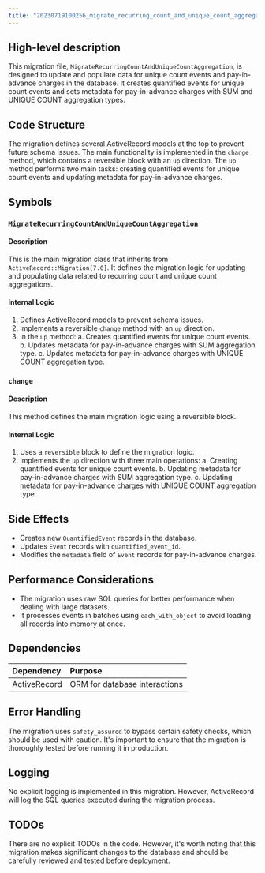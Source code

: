 ```yaml
---
title: "20230719100256_migrate_recurring_count_and_unique_count_aggregation.rb"
---
```


## High-level description
This migration file, `MigrateRecurringCountAndUniqueCountAggregation`, is designed to update and populate data for unique count events and pay-in-advance charges in the database. It creates quantified events for unique count events and sets metadata for pay-in-advance charges with SUM and UNIQUE COUNT aggregation types.

## Code Structure
The migration defines several ActiveRecord models at the top to prevent future schema issues. The main functionality is implemented in the `change` method, which contains a reversible block with an `up` direction. The `up` method performs two main tasks: creating quantified events for unique count events and updating metadata for pay-in-advance charges.

## Symbols

### `MigrateRecurringCountAndUniqueCountAggregation`
#### Description
This is the main migration class that inherits from `ActiveRecord::Migration[7.0]`. It defines the migration logic for updating and populating data related to recurring count and unique count aggregations.

#### Internal Logic
1. Defines ActiveRecord models to prevent schema issues.
2. Implements a reversible `change` method with an `up` direction.
3. In the `up` method:
   a. Creates quantified events for unique count events.
   b. Updates metadata for pay-in-advance charges with SUM aggregation type.
   c. Updates metadata for pay-in-advance charges with UNIQUE COUNT aggregation type.

### `change`
#### Description
This method defines the main migration logic using a reversible block.

#### Internal Logic
1. Uses a `reversible` block to define the migration logic.
2. Implements the `up` direction with three main operations:
   a. Creating quantified events for unique count events.
   b. Updating metadata for pay-in-advance charges with SUM aggregation type.
   c. Updating metadata for pay-in-advance charges with UNIQUE COUNT aggregation type.

## Side Effects
- Creates new `QuantifiedEvent` records in the database.
- Updates `Event` records with `quantified_event_id`.
- Modifies the `metadata` field of `Event` records for pay-in-advance charges.

## Performance Considerations
- The migration uses raw SQL queries for better performance when dealing with large datasets.
- It processes events in batches using `each_with_object` to avoid loading all records into memory at once.

## Dependencies
| Dependency | Purpose |
|:-----------|:--------|
| ActiveRecord | ORM for database interactions |

## Error Handling
The migration uses `safety_assured` to bypass certain safety checks, which should be used with caution. It's important to ensure that the migration is thoroughly tested before running it in production.

## Logging
No explicit logging is implemented in this migration. However, ActiveRecord will log the SQL queries executed during the migration process.

## TODOs
There are no explicit TODOs in the code. However, it's worth noting that this migration makes significant changes to the database and should be carefully reviewed and tested before deployment.